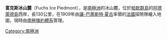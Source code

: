 {{coord|67|10|S|68|40|W|source:GNIS|display=title}}

'''富克斯冰山麓'''（Fuchs Ice Piedmont），是[[南極洲|南極洲]]的冰山麓，位於[[帕默群島|帕默群島]]的[[阿德萊德島|阿德萊德島]]西岸，長130公里，在1909年由[[讓-巴蒂斯特·夏古|讓-巴蒂斯特·夏古]]率領的[[法國|法國]]探險隊繪入地圖，現時由[[南極條約體系|南極條約體系]]管理。

{{DEFAULTSORT:Fuchs Ice Piedmont}}
[[Category:南極洲|Category:南極洲]]


{{AdelaideIsland-geo-stub}}